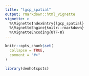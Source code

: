```yaml
---
title: "lgcp_spatial"
output: rmarkdown::html_vignette
vignette: >
  %\VignetteIndexEntry{lgcp_spatial}
  %\VignetteEngine{knitr::rmarkdown}
  %\VignetteEncoding{UTF-8}
---
```


```r
knitr::opts_chunk$set(
  collapse = TRUE,
  comment = "#>"
)
```

```r
library(denhotspots)
```
